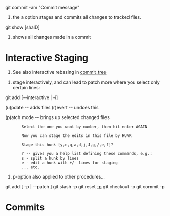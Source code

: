 git commit -am "Commit message"
# the a option stages and commits all changes to tracked files.

git show [shaID]
# shows all changes made in a commit

= Interactive Staging =
# See also interactive rebasing in [[commit_tree#interactive|commit_tree]]

# stage interactively, and can lead to patch more where you select only certain lines:
git add [--interactive | -i]

(u)pdate -- adds files
(r)evert -- undoes this

(p)atch mode -- brings up selected changed files
        Select the one you want by number, then hit enter AGAIN 
        
        Now you can stage the edits in this file by HUNK

        Stage this hunk [y,n,q,a,d,j,J,g,/,e,?]?
       
        ? -- gives you a help list defining these commands, e.g.:
        s - split a hunk by lines
        e - edit a hunk with +/- lines for staging
        ... etc.

# p-option also applied to other procedures...
git add [ -p | --patch ]
git stash -p
git reset [[-p]]
git checkout -p
git commit -p

= Commits =

